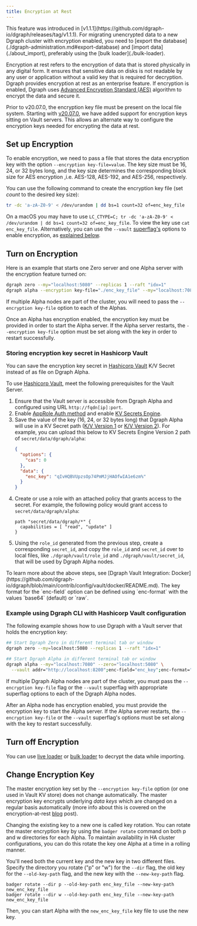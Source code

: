 ```yaml
---
title: Encryption at Rest
---
```


<Note>
  This feature was introduced in
  [v1.1.1](https://github.com/dgraph-io/dgraph/releases/tag/v1.1.1). For
  migrating unencrypted data to a new Dgraph cluster with encryption enabled,
  you need to [export the database](./dgraph-administration.md#export-database)
  and [import data](./about_import), preferably using the [bulk
  loader](./bulk-loader).
</Note>

Encryption at rest refers to the encryption of data that is stored physically in
any digital form. It ensures that sensitive data on disks is not readable by any
user or application without a valid key that is required for decryption. Dgraph
provides encryption at rest as an enterprise feature. If encryption is enabled,
Dgraph uses
[Advanced Encryption Standard (AES)](https://en.wikipedia.org/wiki/Advanced_Encryption_Standard)
algorithm to encrypt the data and secure it.

Prior to v20.07.0, the encryption key file must be present on the local file
system. Starting with
[v20.07.0](https://github.com/dgraph-io/dgraph/releases/tag/v20.07.0), we have
added support for encryption keys sitting on Vault servers. This allows an
alternate way to configure the encryption keys needed for encrypting the data at
rest.

## Set up Encryption

To enable encryption, we need to pass a file that stores the data encryption key
with the option `--encryption key-file=value`. The key size must be 16, 24, or
32 bytes long, and the key size determines the corresponding block size for AES
encryption ,i.e. AES-128, AES-192, and AES-256, respectively.

You can use the following command to create the encryption key file (set _count_
to the desired key size):

```bash
tr -dc 'a-zA-Z0-9' < /dev/urandom | dd bs=1 count=32 of=enc_key_file
```

<Note> On a macOS you may have to use
`LC_CTYPE=C; tr -dc 'a-zA-Z0-9' < /dev/urandom | dd bs=1 count=32 of=enc_key_file`.
To view the key use `cat enc_key_file`. </Note> Alternatively, you can
use the `--vault` [superflag's](./deploy/cli-command-reference) options to
enable encryption, as
[explained below](#example-using-dgraph-cli-with-hashicorp-vault-configuration).

## Turn on Encryption

Here is an example that starts one Zero server and one Alpha server with the
encryption feature turned on:

```bash
dgraph zero --my="localhost:5080" --replicas 1 --raft "idx=1"
dgraph alpha --encryption key-file="./enc_key_file" --my="localhost:7080" --zero="localhost:5080"
```

If multiple Alpha nodes are part of the cluster, you will need to pass the
`--encryption key-file` option to each of the Alphas.

Once an Alpha has encryption enabled, the encryption key must be provided in
order to start the Alpha server. If the Alpha server restarts, the
`--encryption key-file` option must be set along with the key in order to
restart successfully.

### Storing encryption key secret in Hashicorp Vault

You can save the encryption key secret in
[Hashicorp Vault](https://www.vaultproject.io/) K/V Secret instead of as file on
Dgraph Alpha.

To use [Hashicorp Vault](https://www.vaultproject.io/), meet the following
prerequisites for the Vault Server.

1. Ensure that the Vault server is accessible from Dgraph Alpha and configured
   using URL `http://fqdn[ip]:port`.
2. Enable [AppRole Auth method](https://www.vaultproject.io/docs/auth/approle)
   and enable [KV Secrets Engine](https://www.vaultproject.io/docs/secrets/kv).
3. Save the value of the key (16, 24, or 32 bytes long) that Dgraph Alpha will
   use in a KV Secret path
   ([K/V Version 1](https://www.vaultproject.io/docs/secrets/kv/kv-v1) or
   [K/V Version 2](https://www.vaultproject.io/docs/secrets/kv/kv-v2)). For
   example, you can upload this below to KV Secrets Engine Version 2 path of
   `secret/data/dgraph/alpha`:
   ```json
   {
     "options": {
       "cas": 0
     },
     "data": {
       "enc_key": "qIvHQBVUpzsOp74PmMJjHAOfwIA1e6zm%"
     }
   }
   ```
4. Create or use a role with an attached policy that grants access to the
   secret. For example, the following policy would grant access to
   `secret/data/dgraph/alpha`:
   ```hcl
   path "secret/data/dgraph/*" {
     capabilities = [ "read", "update" ]
   }
   ```
5. Using the `role_id` generated from the previous step, create a corresponding
   `secret_id`, and copy the `role_id` and `secret_id` over to local files, like
   `./dgraph/vault/role_id` and `./dgraph/vault/secret_id`, that will be used by
   Dgraph Alpha nodes.

<Tip>
  To learn more about the above steps, see [Dgraph Vault Integration:
  Docker](https://github.com/dgraph-io/dgraph/blob/main/contrib/config/vault/docker/README.md).
</Tip>

<Note>
  The key format for the `enc-field` option can be defined using `enc-format`
  with the values `base64` (default) or `raw`.
</Note>

### Example using Dgraph CLI with Hashicorp Vault configuration

The following example shows how to use Dgraph with a Vault server that holds the
encryption key:

```bash
## Start Dgraph Zero in different terminal tab or window
dgraph zero --my=localhost:5080 --replicas 1 --raft "idx=1"

## Start Dgraph Alpha in different terminal tab or window
dgraph alpha --my="localhost:7080" --zero="localhost:5080" \
  --vault addr="http://localhost:8200";enc-field="enc_key";enc-format="raw";path="secret/data/dgraph/alpha";role-id-file="./role_id";secret-id-file="./secret_id"

```

If multiple Dgraph Alpha nodes are part of the cluster, you must pass the
`--encryption key-file` flag or the `--vault` superflag with appropriate
superflag options to each of the Dgraph Alpha nodes.

After an Alpha node has encryption enabled, you must provide the encryption key
to start the Alpha server. If the Alpha server restarts, the
`--encryption key-file` or the `--vault` superflag's options must be set along
with the key to restart successfully.

## Turn off Encryption

You can use [live loader](./live-loader) or [bulk loader](./bulk-loader) to
decrypt the data while importing.

## Change Encryption Key

The master encryption key set by the `--encryption key-file` option (or one used
in Vault KV store) does not change automatically. The master encryption key
encrypts underlying _data keys_ which are changed on a regular basis
automatically (more info about this is covered on the encryption-at-rest
[blog][encblog] post).

[encblog]:
  https://dgraph.io/blog/post/encryption-at-rest-dgraph-badger#one-key-to-rule-them-all-many-keys-to-find-them

Changing the existing key to a new one is called key rotation. You can rotate
the master encryption key by using the `badger rotate` command on both p and w
directories for each Alpha. To maintain availability in HA cluster
configurations, you can do this rotate the key one Alpha at a time in a rolling
manner.

You'll need both the current key and the new key in two different files. Specify
the directory you rotate ("p" or "w") for the `--dir` flag, the old key for the
`--old-key-path` flag, and the new key with the `--new-key-path` flag.

```
badger rotate --dir p --old-key-path enc_key_file --new-key-path new_enc_key_file
badger rotate --dir w --old-key-path enc_key_file --new-key-path new_enc_key_file
```

Then, you can start Alpha with the `new_enc_key_file` key file to use the new
key.
